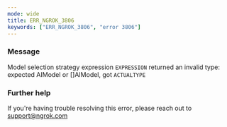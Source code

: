 ```yaml
---
mode: wide
title: ERR_NGROK_3806
keywords: ["ERR_NGROK_3806", "error 3806"]
---
```


### Message

Model selection strategy expression `EXPRESSION` returned an invalid type: expected AIModel or []AIModel, got `ACTUALTYPE`

### Further help

If you're having trouble resolving this error, please reach out to [support@ngrok.com](mailto:support@ngrok.com?subject=Help%20with%20ERR_NGROK_3806)
